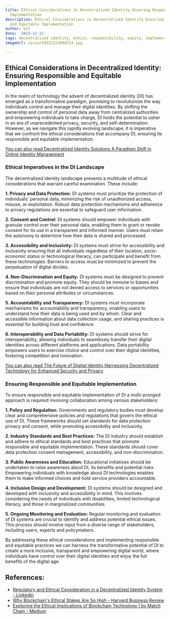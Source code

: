 ```yaml
---
title: Ethical Considerations in Decentralized Identity Ensuring Responsible and Equitable
  Implementation
description: Ethical Considerations in Decentralized Identity Ensuring Responsible
  and Equitable Implementation
author: Usf
date: '2023-12-21'
tags: decentralized identity, ethics, responsibility, equity, implementation
imageUrl: /pixa/20231223094214.jpg

---
```

## Ethical Considerations in Decentralized Identity: Ensuring Responsible and Equitable  Implementation

In the realm of technology the advent of  decentralized identity (DI) has emerged as a transformative paradigm, promising  to revolutionize the way individuals control and manage their digital identities. By shifting the ownership and control of personal data away from centralized authorities and empowering individuals to take charge, DI holds the potential to usher  in an era of unprecedented privacy, security, and self-determination. However, as we navigate this  rapidly evolving landscape, it is imperative that we confront the  ethical  considerations that accompany DI, ensuring its responsible and equitable implementation.

[You can  also read Decentralized Identity Solutions A Paradigm Shift in  Online  Identity Management](Decentralized%20Identity%20Solutions%20A%20Paradigm%20Shift%20in%20Online%20Identity%20Management)


### Ethical Imperatives in the DI  Landscape

The decentralized identity landscape presents a multitude of ethical considerations that warrant careful examination. These include:

**1. Privacy and Data Protection:** DI systems  must prioritize the protection of individuals' personal data, minimizing  the risk of unauthorized access, misuse, or exploitation. Robust data protection mechanisms and adherence to privacy regulations are essential to safeguard  user information.

**2. Consent and Control:** DI systems should empower individuals with granular control over their personal  data, enabling them to grant or revoke consent for its use in a transparent  and informed  manner. Users must retain the autonomy to determine how  their data is shared and processed.

**3. Accessibility and Inclusivity:** DI systems  must strive for accessibility and inclusivity  ensuring that all individuals regardless of their location,  socio-economic status or technological literacy, can participate and benefit from these technologies. Barriers  to access must be minimized to prevent the perpetuation of digital  divides.

**4. Non-Discrimination and Equity:**  DI systems must  be designed to prevent discrimination and promote equity. They should be immune to  biases and ensure that individuals are  not denied access to  services or opportunities  based on their personal attributes or circumstances.

**5. Accountability and Transparency:** DI systems must incorporate mechanisms for accountability and transparency, enabling users to understand  how their data is being used and by whom. Clear and accessible information about data collection usage, and sharing practices is essential for building trust and confidence.

**6. Interoperability and Data Portability:** DI systems should strive  for  interoperability, allowing individuals to seamlessly transfer their digital identities  across different platforms and applications. Data  portability empowers users to exercise choice and control over their digital identities, fostering competition  and innovation.

[You  can also read The Future of Digital Identity  Harnessing  Decentralized Technology for Enhanced Security and Privacy](The%20Future%20of%20Digital%20Identity%20Harnessing%20Decentralized%20Technology%20for%20Enhanced%20Security%20and%20Privacy)


### Ensuring Responsible  and Equitable Implementation

To ensure responsible and equitable implementation of DI a multi-pronged approach is required involving  collaboration among various stakeholders:

**1. Policy and  Regulation:** Governments and regulatory bodies must develop clear and comprehensive policies and regulations that govern the ethical use of  DI. These frameworks should set standards for data protection  privacy  and consent, while promoting accessibility and inclusivity.

**2. Industry Standards  and Best Practices:** The DI industry should establish and adhere  to  ethical  standards and best practices that promote responsible and equitable implementation. These standards should cover  data protection consent  management, accessibility, and non-discrimination.

**3. Public Awareness  and Education:** Educational initiatives should be undertaken to  raise awareness about DI, its benefits and potential risks. Empowering  individuals with knowledge  about DI technologies enables them to make informed choices and hold service providers  accountable.

**4. Inclusive Design and Development:** DI systems should  be designed and  developed with inclusivity and accessibility in mind. This involves considering the needs of individuals with  disabilities, limited technological literacy, and those in marginalized communities.

**5. Ongoing Monitoring and Evaluation:** Regular monitoring and evaluation of DI systems are crucial to identify and address potential ethical issues. This process should involve input from a diverse range of stakeholders, including users, experts and policymakers.

By addressing  these ethical considerations and implementing responsible and equitable practices we  can harness the transformative potential of  DI to create a more inclusive, transparent and empowering digital world,  where individuals  have control over their digital identities and enjoy the full benefits of the digital  age.

## References:
- [Regulatory and Ethical Consideration in a Decentralized Identity System - LinkedIn](https://www.linkedin.com/pulse/regulatory-ethical-consideration-decentralized-identity-system)
- [Why Blockchain's Ethical Stakes Are So High - Harvard Business Review](https://hbr.org/2022/05/why-blockchains-ethical-stakes-are-so-high)
- [Exploring the Ethical Implications of Blockchain Technology | by Match Chain - Medium](https://medium.com/@MATCHAIN/exploring-the-ethical-implications-of-blockchain-technology-14709b55a30d)
